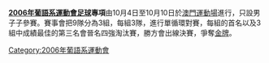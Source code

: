 {{noteTA
|1=zh-hans:專項; zh-hant:項目;
}}
'''[[2006年葡語系運動會|2006年葡語系運動會]][[足球|足球]]專項'''由10月4日至10月10日於[[澳門運動場|澳門運動場]]進行，只設男子子參賽。賽事會把9隊分為3組，每組3隊，進行單循環對賽，每組的首名以及3組中成績最佳的第三名會晉名四強淘汰賽，勝方會出線決賽，爭奪[[金牌|金牌]]。

{{sport-stub}}
{{MO-stub}}

[[Category:2006年葡語系運動會|Category:2006年葡語系運動會]]